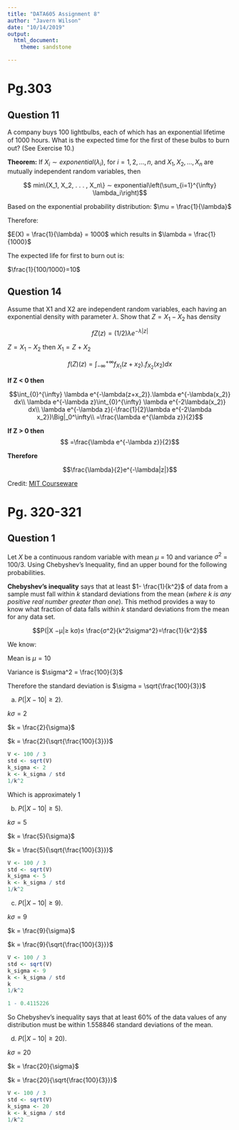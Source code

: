 ---
title: "DATA605 Assignment 8"
author: "Javern Wilson"
date: "10/14/2019"
output: 
  html_document:
    theme: sandstone

---

# Pg.303

## Question 11
A company buys 100 lightbulbs, each of which has an exponential lifetime of 1000 hours. What is the expected time for the ﬁrst of these bulbs to burn out? (See Exercise 10.)


**Theorem:** If $X_i \sim exponential(λ_i)$, for $i = 1, 2, . . . , n$, and $X_1, X_2, . . . , X_n$ are mutually independent random variables, then

$$ min\{X_1, X_2, . . . , X_n\} ∼ exponential\left(\sum_{i=1}^{\infty} \lambda_i\right)$$

Based on the exponential probability distribution: $\mu = \frac{1}{\lambda}$

Therefore:

$E(X) = \frac{1}{\lambda} = 1000$ which results in $\lambda = \frac{1}{1000}$

The expected life for first to burn out is:

$\frac{1}{100/1000}=10$

## Question 14
Assume that X1 and X2 are independent random variables, each having an exponential density with parameter $\lambda$. Show that $Z = X_1-X_2$ has density

$$fZ{(z)} = (1/2)\lambda e^{−λ|z|} $$

$Z = X_1 - X_2$ then $X_1 = Z + X_2$

$$f(Z)(z) = \int_{-\infty}^{+ \infty}f_{X_1}(z+x_2).f_{X_2}(x_2)dx$$

**If Z < 0 then**
 
$$\int_{0}^{\infty} \lambda e^{-\lambda(z+x_2)}.\lambda e^{-\lambda(x_2)} dx\\
 \lambda e^{-\lambda z}\int_{0}^{\infty} \lambda e^{-2\lambda(x_2)} dx\\
 \lambda e^{-\lambda z}(-\frac{1}{2}\lambda e^{-2\lambda x_2})\Big|_0^\infty\\
 =\frac{\lambda e^{\lambda z}}{2}$$

**If Z > 0 then**
$$ =\frac{\lambda e^{-\lambda z}}{2}$$

**Therefore**

$$\frac{\lambda}{2}e^{-\lambda|z|}$$

Credit: [MIT Courseware](https://www.youtube.com/watch?v=f8Nli1AfygM)

# Pg. 320-321

## Question 1

Let $X$ be a continuous random variable with mean $\mu$ = 10 and variance $\sigma^2$ = 100/3. Using Chebyshev’s Inequality, ﬁnd an upper bound for the following probabilities.

**Chebyshev's inequality** says that at least $1- \frac{1}{k^2}$ of data from a sample must fall within $k$ standard deviations from the mean (*where $k$ is any positive real number greater than one*). This method provides a way to know what fraction of data falls within $k$ standard deviations from the mean for any data set.



$$P(|X −µ|≥ kσ)≤ \frac{σ^2}{k^2\sigma^2}=\frac{1}{k^2}$$

We know:

Mean is $\mu = 10$ 

Variance is $\sigma^2 = \frac{100}{3}$

Therefore the standard deviation is $\sigma = \sqrt{\frac{100}{3}}$



(a) $P(|X −10|≥2)$. 

$k\sigma = 2$

$k = \frac{2}{\sigma}$

$k = \frac{2}{\sqrt{\frac{100}{3}}}$

```{r}
V <- 100 / 3
std <- sqrt(V)
k_sigma <- 2
k <- k_sigma / std
1/k^2
```

Which is approximately 1



(b) $P(|X −10|≥5)$. 

$k\sigma = 5$

$k = \frac{5}{\sigma}$

$k = \frac{5}{\sqrt{\frac{100}{3}}}$

```{r}
V <- 100 / 3
std <- sqrt(V)
k_sigma <- 5
k <- k_sigma / std
1/k^2

```



(c) $P(|X −10|≥9)$. 

$k\sigma = 9$

$k = \frac{9}{\sigma}$

$k = \frac{9}{\sqrt{\frac{100}{3}}}$

```{r}
V <- 100 / 3
std <- sqrt(V)
k_sigma <- 9
k <- k_sigma / std
k
1/k^2
```
```{r}
1 - 0.4115226

```
So Chebyshev’s inequality says that at least 60% of the data values of any distribution must be within 1.558846 standard deviations of the mean.



(d) $P(|X −10|≥20)$. 


$k\sigma = 20$

$k = \frac{20}{\sigma}$

$k = \frac{20}{\sqrt{\frac{100}{3}}}$

```{r}

V <- 100 / 3
std <- sqrt(V)
k_sigma <- 20
k <- k_sigma / std
1/k^2
```

